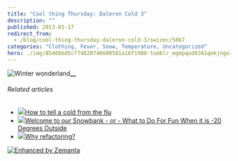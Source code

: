 ```yaml
---
title: "Cool thing Thursday: Daleron Cold 3"
description: ""
published: 2013-01-17
redirect_from:
  - /blog/cool-thing-thursday-daleron-cold-3/swizec/5867
categories: "Clothing, Fever, Snow, Temperature, Uncategorized"
hero: ./img/8546bbd5cf74820746600581a16f1988-tumblr_mgmpqud0JA1qekjngo1_500.jpg
---
```


![Winter wonderland](./img/8546bbd5cf74820746600581a16f1988-tumblr_mgmpqud0JA1qekjngo1_500.jpg "Winter wonderland")![]()**![]()\_\_**![]()

###### Related articles

- [![](http://i.zemanta.com/137285557_80_80.jpg)](http://www.wfaa.com/news/health/How-to-tell-a-cold-from-the-flu-186353402.html)[How to tell a cold from the flu](http://www.wfaa.com/news/health/How-to-tell-a-cold-from-the-flu-186353402.html)
- [![](http://i.zemanta.com/138820116_80_80.jpg)](http://www.tarasviewoftheworld.com/2013/01/welcome-to-our-snowbank-or-what-to-do.html)[Welcome to our Snowbank - or - What to Do For Fun When it is -20 Degrees Outside](http://www.tarasviewoftheworld.com/2013/01/welcome-to-our-snowbank-or-what-to-do.html)
- [![](http://i.zemanta.com/132929898_80_80.jpg)](http://brunopedro.com/2012/12/18/why-refactoring/)[Why refactoring?](http://brunopedro.com/2012/12/18/why-refactoring/)

[![Enhanced by Zemanta](http://img.zemanta.com/zemified_e.png?x-id=47b85ec1-8463-4e6e-b5ed-814e53f58f6f)](http://www.zemanta.com/?px "Enhanced by Zemanta")
